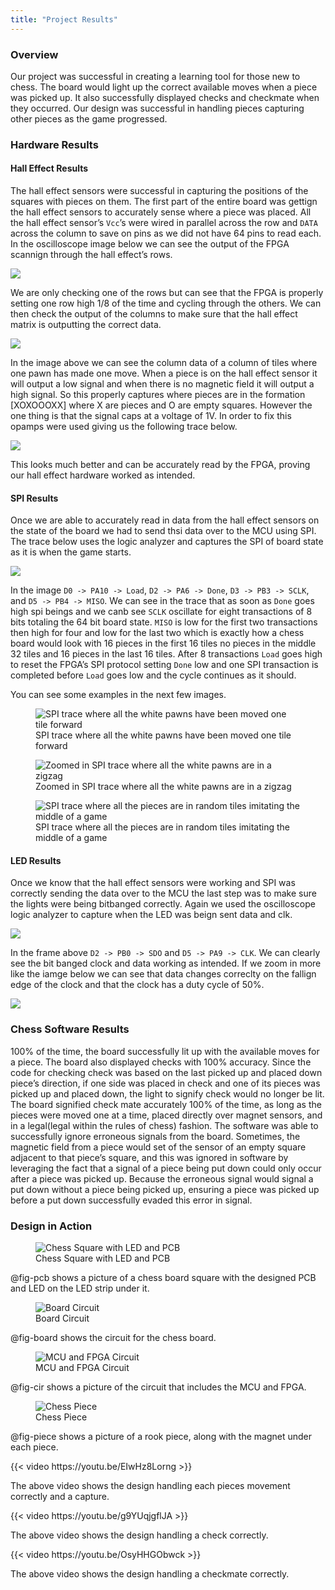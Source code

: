 ```yaml
---
title: "Project Results"
---
```

### Overview
Our project was successful in creating a learning tool for those new to chess. The board would light up the correct available moves when a piece was picked up. It also successfully displayed checks and checkmate when they occurred. Our design was successful in handling pieces capturing other pieces as the game progressed.

### Hardware Results
#### Hall Effect Results
The hall effect sensors were successful in capturing the positions of the squares with pieces on them. The first part of the entire board was gettign the hall effect sensors to accurately sense where a piece was placed. All the hall effect sensor's `Vcc`'s were wired in parallel across the row and `DATA` across the column to save on pins as we did not have 64 pins to read each. In the oscilloscope image below we can see the output of the FPGA scannign through the hall effect's rows. 

![](images/hallScanning.png)

We are only checking one of the rows but can see that the FPGA is properly setting one row high 1/8 of the time and cycling through the others. We can then check the output of the columns to make sure that the hall effect matrix is outputting the correct data.

![](images/hallbeforOp.png)

In the image above we can see the column data of a column of tiles where one pawn has made one move. When a piece is on the hall effect sensor it will output a low signal and when there is no magnetic field it will output a high signal. So this properly captures where pieces are in the formation [XOXOOOXX] where X are pieces and O are empty squares. However the one thing is that the signal caps at a voltage of 1V. In order to fix this opamps were used giving us the following trace below.

![](images/hallafterOp.png)

This looks much better and can be accurately read by the FPGA, proving our hall effect hardware worked as intended.

#### SPI Results
Once we are able to accurately read in data from the hall effect sensors on the state of the board we had to send thsi data over to the MCU using SPI. The trace below uses the logic analyzer and captures the SPI of board state as it is when the game starts. 

![](images/spiOrigin.png)

In the image `D0 -> PA10 -> Load`, `D2 -> PA6 -> Done`, `D3 -> PB3 -> SCLK`, and `D5 -> PB4 -> MISO`. We can see in the trace that as soon as `Done` goes high spi beings and we canb see `SCLK` oscillate for eight transactions of 8 bits totaling the 64 bit board state. `MISO` is low for the first two transactions then high for four and low for the last two which is exactly how a chess board would look with 16 pieces in the first 16 tiles no pieces in the middle 32 tiles and 16 pieces in the last 16 tiles. After 8 transactions `Load` goes high to reset the FPGA's SPI protocol setting `Done` low and one SPI transaction is completed before `Load` goes low and the cycle continues as it should. 

You can see some examples in the next few images.

![SPI trace where all the white pawns have been moved one tile forward](images/whitePawnsMoved.png)

![Zoomed in SPI trace where all the white pawns are in a zigzag](images/zigzag.png)

![SPI trace where all the pieces are in random tiles imitating the middle of a game](images/random.png)


#### LED Results 

Once we know that the hall effect sensors were working and SPI was correctly sending the data over to the MCU the last step was to make sure the lights were being bitbanged correctly. Again we used the oscilloscope logic analyzer to capture when the LED was beign sent data and clk. 

![](images/ledSPI.png)

In the frame above `D2 -> PB0 -> SDO` and `D5 -> PA9 -> CLK`. We can clearly see the bit banged clock and data working as intended. If we zoom in more like the iamge below we can see that data changes correclty on the fallign edge of the clock and that the clock has a duty cycle of 50%. 

![](images/ledSPIzoom.png)

### Chess Software Results
100% of the time, the board successfully lit up with the available moves for a piece. The board also displayed checks with 100% accuracy. Since the code for checking check was based on the last picked up and placed down piece's direction, if one side was placed in check and one of its pieces was picked up and placed down, the light to signify check would no longer be lit. The board signified check mate accurately 100% of the time, as long as the pieces were moved one at a time, placed directly over magnet sensors, and in a legal(legal within the rules of chess) fashion. The software was able to successfully ignore erroneous signals from the board. Sometimes, the magnetic field from a piece would set of the sensor of an empty square adjacent to that piece's square, and this was ignored in software by leveraging the fact that a signal of a piece being put down could only occur after a piece was picked up. Because the erroneous signal would signal a put down without a piece being picked up, ensuring a piece was picked up before a put down successfully evaded this error in signal.

### Design in Action
![Chess Square with LED and PCB](images/pcb.png){#fig-pcb}

@fig-pcb shows a picture of a chess board square with the designed PCB and LED on the LED strip under it.

![Board Circuit](images/board.png){#fig-board}

@fig-board shows the circuit for the chess board.

![MCU and FPGA Circuit](images/circuit.png){#fig-cir}

@fig-cir shows a picture of the circuit that includes the MCU and FPGA.

![Chess Piece](images/piece.png){#fig-piece}

@fig-piece shows a picture of a rook piece, along with the magnet under each piece.

{{< video https://youtu.be/EIwHz8Lorng >}}

The above video shows the design handling each pieces movement correctly and a capture.

{{< video https://youtu.be/g9YUqjgflJA >}}

The above video shows the design handling a check correctly.

{{< video https://youtu.be/OsyHHGObwck >}}

The above video shows the design handling a checkmate correctly.

